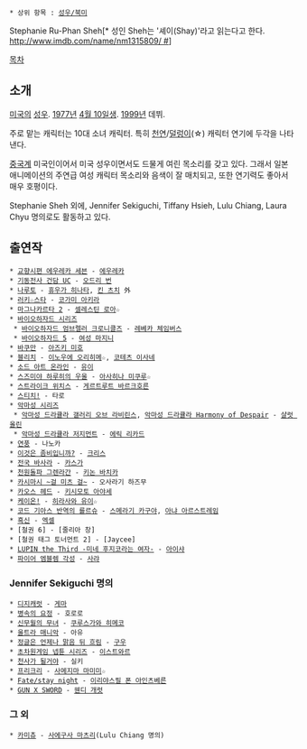  * 상위 항목 : [[성우/북미]]


Stephanie Ru-Phan Sheh[* 성인 Sheh는 '셰이(Shay)'라고 읽는다고 한다. [[http://www.imdb.com/name/nm1315809/ #]]]

[[목차]]
== 소개 ==
[[미국]]의 [[성우]]. [[1977년]] [[4월 10일]]생. [[1999년]] 데뷔.

주로 맡는 캐릭터는 10대 소녀 캐릭터. 특히 [[천연]]/[[덜렁이]](☆) 캐릭터 연기에 두각을 나타낸다.

[[중국]]계 미국인이어서 미국 성우이면서도 드물게 여린 목소리를 갖고 있다. 그래서 일본 애니메이션의 주연급 여성 캐릭터 목소리와 음색이 잘 매치되고, 또한 연기력도 좋아서 매우 호평이다.

Stephanie Sheh 외에, Jennifer Sekiguchi, Tiffany Hsieh, Lulu Chiang, Laura Chyu 명의로도 활동하고 있다.

== 출연작 ==
 * [[교향시편 에우레카 세븐]] - [[에우레카]]
 * [[기동전사 건담 UC]] - [[오드리 번]]
 * [[나루토]] - [[휴우가 히나타]], [[킨 츠치]] 外
 * [[러키☆스타]] - [[코가미 아키라]]
 * [[마그나카르타 2]] - [[세레스틴 로아|셀레스틴 로아]]☆
 * [[바이오하자드 시리즈]]
  * [[바이오하자드 엄브렐러 크로니클즈]] - [[레베카 체임버스]]
  * [[바이오하자드 5]] - [[플라가|여성 마지니]]
 * [[바쿠만]] - [[아즈키 미호]]
 * [[블리치]] - [[이노우에 오리히메]]☆, [[코테츠 이사네]]
 * [[소드 아트 온라인]] - [[유이(SAO)|유이]] 
 * [[스즈미야 하루히의 우울]] - [[아사히나 미쿠루]]☆
 * [[스트라이크 위치스]] - [[게르트루트 바르크호른]]
 * [[스티치!]] - 타로
 * [[악마성 시리즈]]
  * [[악마성 드라큘라 갤러리 오브 라비린스]], [[악마성 드라큘라 Harmony of Despair]] - [[샬럿 올린]]
  * [[악마성 드라큘라 저지먼트]] - [[에릭 리카드]]
 * [[연풍]] - 나노카
 * [[이것은 좀비입니까?]] - [[크리스(이것은 좀비입니까)|크리스]]
 * [[전국 바사라]] - [[카스가(전국 바사라)|카스가]]
 * [[천원돌파 그렌라간]] - [[키논 바치카]]
 * [[카시마시 ~걸 미츠 걸~]] - 오사라기 하즈무
 * [[카오스 헤드]] - [[키시모토 아야세]]
 * [[케이온!]] - [[히라사와 유이]]☆
 * [[코드 기아스 반역의 를르슈]] - [[스메라기 카구야]], [[아냐 아르스트레임]]
 * [[흑신]] - [[엑셀]]
 * [철권 6] - [줄리아 창]
 * [철권 태그 토너먼트 2] - [Jaycee]
 * [[LUPIN the Third -미네 후지코라는 여자-]] - [[아이샤(루팡3세)|아이샤]]
 * [[파이어 엠블렘 각성]] - [[사랴]]

=== Jennifer Sekiguchi 명의 ===
 * [[디지캐럿]] - [[게마]]
 * [[병속의 요정]] - 호로로
 * [[신무월의 무녀]] - [[쿠루스가와 히메코]]
 * [[울트라 매니악]] - 아유
 * [[정글은 언제나 맑음 뒤 흐림]] - [[구우(정글은 언제나 맑음 뒤 흐림)|구우]]
 * [[초차원게임 넵튠 시리즈]] - [[이스트와르]]
 * [[천사가 될거야]] - 실키
 * [[프리크리]] - [[사메지마 마미미]]☆
 * [[Fate/stay night]] - [[이리야스필 폰 아인츠베른]]
 * [[GUN X SWORD]] - [[웬디 개럿]]

=== 그 외 === 
 * [[카미츄]] - [[사에구사 마츠리]](Lulu Chiang 명의)
